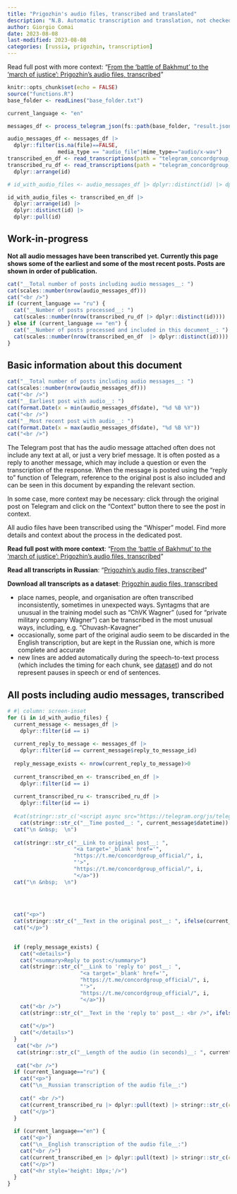 ```yaml
---
title: "Prigozhin's audio files, transcribed and translated"
description: "N.B. Automatic transcription and translation, not checked for accuracy"
author: Giorgio Comai
date: 2023-08-08
last-modified: 2023-08-08
categories: [russia, prigozhin, transcription]
---
```


Read full post with more context: "[From the 'battle of Bakhmut' to the 'march of justice': Prigozhin's audio files, transcribed](./.)"

```r
knitr::opts_chunk$set(echo = FALSE)
source("functions.R")
base_folder <- readLines("base_folder.txt") 
```

```r
current_language <- "en"

messages_df <- process_telegram_json(fs::path(base_folder, "result.json"))

audio_messages_df <- messages_df |> 
  dplyr::filter(is.na(file)==FALSE,
                media_type == "audio_file"|mime_type=="audio/x-wav")
transcribed_en_df <- read_transcriptions(path = "telegram_concordgroup_official_audio_transcribed_translated_large")
transcribed_ru_df <- read_transcriptions(path = "telegram_concordgroup_official_audio_transcribed_large") |> 
  dplyr::arrange(id)

# id_with_audio_files <- audio_messages_df |> dplyr::distinct(id) |> dplyr::pull(id) |> tail()

id_with_audio_files <- transcribed_en_df |> 
  dplyr::arrange(id) |> 
  dplyr::distinct(id) |> 
  dplyr::pull(id)
```

::: callout-warning
## Work-in-progress

**Not all audio messages have been transcribed yet. Currently this page shows some of the earliest and some of the most recent posts. Posts are shown in order of publication.**

```r
cat("__Total number of posts including audio messages__: ")
cat(scales::number(nrow(audio_messages_df)))
cat("<br />")
if (current_language == "ru") {
  cat("__Number of posts processed__: ")
  cat(scales::number(nrow(transcribed_ru_df |> dplyr::distinct(id))))
} else if (current_language == "en") {
  cat("__Number of posts processed and included in this document__: ")
  cat(scales::number(nrow(transcribed_en_df  |> dplyr::distinct(id))))
}
```
:::

::: callout-note
## Basic information about this document

```r
cat("__Total number of posts including audio messages__: ")
cat(scales::number(nrow(audio_messages_df)))
cat("<br />")
cat("__Earliest post with audio__: ")
cat(format.Date(x = min(audio_messages_df$date), "%d %B %Y"))
cat("<br />")
cat("__Most recent post with audio__: ")
cat(format.Date(x = max(audio_messages_df$date), "%d %B %Y"))
cat("<br />")


```

The Telegram post that has the audio message attached often does not include any text at all, or just a very brief message. It is often posted as a reply to another message, which may include a question or even the transcription of the response. When the message is posted using the "reply to" function of Telegram, reference to the original post is also included and can be seen in this document by expanding the relevant section.

In some case, more context may be necessary: click through the original post on Telegram and click on the "Context" button there to see the post in context.
:::

::: callout-tip
All audio files have been transcribed using the "Whisper" model. Find more details and context about the process in the dedicated post.

**Read full post with more context**: "[From the 'battle of Bakhmut' to the 'march of justice': Prigozhin's audio files, transcribed](./.)"

**Read all transcripts in Russian**: "[Prigozhin's audio files, transcribed](./prigozhin_transcribed_ru.qmd)"

**Download all transcripts as a dataset**: [Prigozhin audio files, transcribed](/datasets/prigozhin_audio_files)
:::

::: callout-important
-   place names, people, and organisation are often transcribed inconsistently, sometimes in unexpected ways. Syntagms that are unusual in the training model such as "ChVK Wagner" (used for "private military company Wagner") can be transcribed in the most unusual ways, including, e.g. "Chuvash-Kavagner"
-   occasionally, some part of the original audio seem to be discarded in the English transcription, but are kept in the Russian one, which is more complete and accurate
-   new lines are added automatically during the speech-to-text process (which includes the timing for each chunk, see [dataset](/datasets/prigozhin_audio_files)) and do not represent pauses in speech or end of sentences.
:::

## All posts including audio messages, transcribed

```r
# #| column: screen-inset
for (i in id_with_audio_files) {
  current_message <- messages_df |> 
    dplyr::filter(id == i)
  
  current_reply_to_message <- messages_df |> 
    dplyr::filter(id == current_message$reply_to_message_id)
  
  reply_message_exists <- nrow(current_reply_to_message)>0
  
  current_transcribed_en <- transcribed_en_df |> 
    dplyr::filter(id == i) 
  
  current_transcribed_ru <- transcribed_ru_df |> 
    dplyr::filter(id == i) 
  
  #cat(stringr::str_c('<script async src="https://telegram.org/js/telegram-widget.js?22" data-telegram-post="concordgroup_official/', i, '" data-width="100%"></script>'))
    cat(stringr::str_c("__Time posted__: ", current_message$datetime))
  cat("\n &nbsp;  \n")
  
  cat(stringr::str_c("__Link to original post__: ",
                     "<a target='_blank' href='",
                     "https://t.me/concordgroup_official/", i,
                     "'>",
                     "https://t.me/concordgroup_official/", i,
                     "</a>"))
  cat("\n &nbsp;  \n")
  
  

  
  cat("<p>")
  cat(stringr::str_c("__Text in the original post__: ", ifelse(current_message$text=="", "[empty]", current_message$text)))
  cat("</p>")
  

  if (reply_message_exists) {
    cat("<details>")
    cat("<summary>Reply to post:</summary>")
    cat(stringr::str_c("__Link to 'reply to' post__: ",
                       "<a target='_blank' href='",
                       "https://t.me/concordgroup_official/", i,
                       "'>",
                       "https://t.me/concordgroup_official/", i,
                       "</a>"))
    cat("<br />")
    cat(stringr::str_c("__Text in the 'reply to' post__: <br />", ifelse(current_reply_to_message$text=="", "[empty]", current_reply_to_message$text)
                                                                         ))
    cat("</p>")
    cat("</details>")
  }
   cat("<br />")
   cat(stringr::str_c("__Length of the audio (in seconds)__: ", current_message$duration_seconds))
  
   cat("<br />")
  if (current_language=="ru") {
    cat("<p>")
    cat("\n__Russian transcription of the audio file__:")
    
    cat(" <br />")
    cat(current_transcribed_ru |> dplyr::pull(text) |> stringr::str_c(collapse = "<br />"))
    cat("</p>")
  }
  
  if (current_language=="en") {
    cat("<p>")
    cat("\n__English transcription of the audio file__:")
    cat("<br />")
    cat(current_transcribed_en |> dplyr::pull(text) |> stringr::str_c(collapse = "<br />"))
    cat("</p>")
    cat("<hr style='height: 10px;'/>")
  }
}

```
